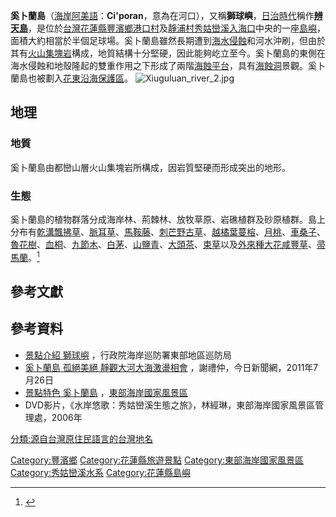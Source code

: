 {{expand|time=2016-01-25T03:24:14+00:00}}
{{Infobox islands
| name             = 奚卜蘭島（獅球嶼）
| native name      = Ci'poran
| native name link = 阿美語
| etymology        = 
| image name       = Ci'poran 20200226.jpg
| image size       = 
| image caption    = 靜浦部落旁的奚卜蘭島
| image alt        = 300px
| map              = Taiwan
| map_alt          = 
| map_width        = 
| map_caption      = 奚卜蘭島的位置
| map_relief       = 
| label            = 奚卜蘭島
| label_position   = 
| coordinates      = {{coord|23|27|52|N|121|30|4|E|type:isle_scale:500000|display=inline,title}}
| location         = [[東亞|東亞]]
| archipelago      = [[東亞島弧|東亞島弧]]
| waterbody        = [[太平洋|太平洋]]
| total islands    = 
| major islands    = 
| area km2         = 0.1067
| length km        = 
| width km         = 
| coastline km     = 
| elevation m      = 40
| highest mount    = 
| country          = {{TWN}}
| country admin divisions title 1    = [[縣_(中華民國)|縣]]
| country admin divisions 1          = [[花蓮縣|花蓮縣]]
| country admin divisions title 2    = [[鄉_(中華民國)|鄉]]
| country admin divisions 2          = [[豐濱鄉|豐濱鄉]]
| country admin divisions title 3    = [[村里|村]]
| country admin divisions 3          = [[港口村|港口村]]
| country capital type               = 
| country capital                    = 
| country largest city type          = 
| country largest city               = 
| country capital and largest city   = 
| country largest city population    = 
| country leader title               = 
| country leader name                = 
| demonym          = 
| population       = 0
| population as of = 
| population footnotes = 
| density km2      = 
| ethnic groups    = 
}}
'''奚卜蘭島'''（[[阿美語|海岸阿美語]]：'''Ci'poran'''，意為在河口），又稱'''獅球嶼'''，[[台灣日治時期|日治時代]]稱作'''[[辨天島|辨天島]]'''，是位於[[台灣|台灣]][[花蓮縣|花蓮縣]][[豐濱鄉|豐濱鄉]][[港口村|港口村]]及[[靜浦村|靜浦村]][[秀姑巒溪|秀姑巒溪]][[入海口|入海口]]中央的一座[[島嶼|島嶼]]，面積大約相當於半個足球場。奚卜蘭島雖然長期遭到[[海岸侵蝕|海水侵蝕]]和河水沖刷，但由於其有[[集塊岩|火山集塊岩]]構成，地質結構十分堅硬，因此能夠屹立至今。奚卜蘭島的東側在海水侵蝕和地殼隆起的雙重作用之下形成了兩階[[海蝕平台|海蝕平台]]，具有[[海蝕洞|海蝕洞]]景觀。奚卜蘭島也被劃入[[花東沿海保護區|花東沿海保護區]]。
[[File:Xiuguluan_river_2.jpg|thumb]]

==地理==
===地質===
奚卜蘭島由都巒山層火山集塊岩所構成，因岩質堅硬而形成突出的地形。
===生態===
奚卜蘭島的植物群落分成海岸林、荊棘林、放牧草原、岩礁植群及砂原植群。島上分布有[[乾溝飄拂草|乾溝飄拂草]]、[[脈耳草|脈耳草]]、[[馬鞍藤|馬鞍藤]]、[[刺芒野古草|刺芒野古草]]、[[越橘葉蔓榕|越橘葉蔓榕]]、[[月桃|月桃]]、[[車桑子|車桑子]]、[[魯花樹|魯花樹]]、[[血桐|血桐]]、[[九節木|九節木]]、[[白茅|白茅]]、[[山鹽青|山鹽青]]、[[大頭茶|大頭茶]]、[[褐果薹草|束草]]以及[[外來種|外來種]][[大花咸豐草|大花咸豐草]]、[[帚馬蘭|帚馬蘭]]。<ref>{{Cite web|url=http://ecology.org.tw/publication/14/issue14-1.htm|title=花東海岸植被研究報告總結|accessdate=2020-03-20|author=陳玉峰|date=2007-01-20|publisher=台灣生態學會|archive-date=2020-09-15|archive-url=https://web.archive.org/web/20200915170149/http://ecology.org.tw/publication/14/issue14-1.htm|dead-url=yes}}</ref>

== 參考文獻 ==
{{reflist}}

==參考資料==
*[http://www.cga.gov.tw/GipOpen/wSite/ct?xItem=49617&ctNode=6345&mp=9995 景點介紹 獅球嶼] {{Wayback|url=http://www.cga.gov.tw/GipOpen/wSite/ct?xItem=49617&ctNode=6345&mp=9995 |date=20200918224533 }}，行政院海岸巡防署東部地區巡防局
*[http://www.nownews.com/n/2011/07/26/501845 奚卜蘭島 孤絕美絕 靜觀大河大海激盪相會] {{Wayback|url=http://www.nownews.com/n/2011/07/26/501845 |date=20170114180423 }}，謝禮仲，今日新聞網，2011年7月26日
*[http://www.eastcoast-nsa.gov.tw/zh-tw/Attractions/Detail/14?print=1 景點特色 奚卜蘭島] {{Wayback|url=http://www.eastcoast-nsa.gov.tw/zh-tw/Attractions/Detail/14?print=1 |date=20170114173122 }}，[[東部海岸國家風景區|東部海岸國家風景區]]
*DVD影片，《水岸悠歌：秀姑巒溪生態之旅》，林經琳，東部海岸國家風景區管理處，2006年
{{中華民國島嶼}}
{{Pacific Islands}}

[[Category:豐濱鄉|Category:豐濱鄉]]
[[Category:花蓮縣旅遊景點|Category:花蓮縣旅遊景點]]
[[Category:東部海岸國家風景區|Category:東部海岸國家風景區]]
[[Category:秀姑巒溪水系|Category:秀姑巒溪水系]]
[[Category:花蓮縣島嶼|Category:花蓮縣島嶼]]
[[分類:源自台灣原住民語言的台灣地名|分類:源自台灣原住民語言的台灣地名]]